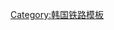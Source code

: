 {{鐵道路線|
| 模板名稱 = 马山港第1埠头线
| 名稱 = [[马山港第1埠头线]]（已废止）
| 代表色 = #0066b3
| 背景顏色 = #ffffff
| 車站列表 = [[马山站|马山]] - [[校原站|校原]] - [[新马山站|新马山]] - [[马山港站|马山港]]}}<noinclude>
[[Category:韩国铁路模板]]

</noinclude>